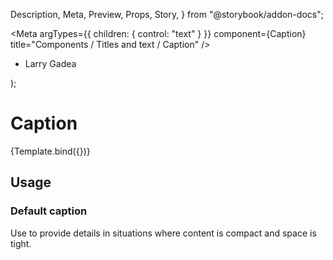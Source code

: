   Description,
  Meta,
  Preview,
  Props,
  Story,
} from "@storybook/addon-docs";

<Meta
  argTypes={{ children: { control: "text" } }}
  component={Caption}
  title="Components / Titles and text / Caption"
/>

  <ul>
    <li>
      <p>Larry Gadea</p>
      <Caption {...args} />
    </li>
  </ul>
);

# Caption

<Description of={Caption} />

<Preview withToolbar>
  <Story args={{ children: "Visited Apr 21, 2020" }} name="Example">
    {Template.bind({})}
  </Story>
</Preview>

<Props of={Caption} />

## Usage

### Default caption

Use to provide details in situations where content is compact and space is tight.
